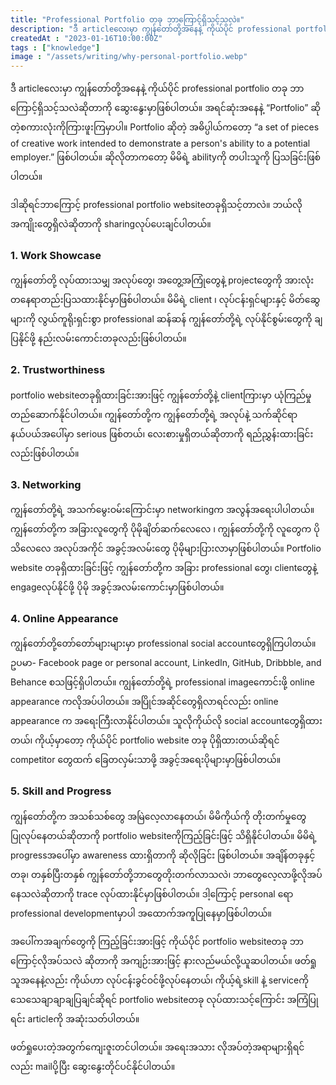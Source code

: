 ```yaml
---
title: "Professional Portfolio တခု ဘာကြောင့်ရှိသင့်သလဲ။"
description: "ဒီ articleလေးမှာ ကျွန်တော်တို့အနေနဲ့ ကိုယ်ပိုင် professional portfolio တခု ဘာကြောင့်ရှိသင့်သလဲဆိုတာကို ဆွေးနွေးမှာဖြစ်ပါတယ်။"
createdAt : "2023-01-16T10:00:00Z"
tags : ["knowledge"]
image : "/assets/writing/why-personal-portfolio.webp"
---
```


ဒီ articleလေးမှာ ကျွန်တော်တို့အနေနဲ့ ကိုယ်ပိုင် professional portfolio တခု ဘာကြောင့်ရှိသင့်သလဲဆိုတာကို ဆွေးနွေးမှာဖြစ်ပါတယ်။ အရင်ဆုံးအနေနဲ့ “Portfolio” ဆိုတဲ့စကားလုံးကိုကြားဖူးကြမှာပါ။ Portfolio ဆိုတဲ့ အဓိပ္ပါယ်ကတော့ “a set of pieces of creative work intended to demonstrate a person's ability to a potential employer.” ဖြစ်ပါတယ်။ ဆိုလိုတာကတော့ မိမိရဲ့ abilityကို တပါးသူကို ပြသခြင်းဖြစ်ပါတယ်။

ဒါဆိုရင်ဘာကြောင့် professional portfolio websiteတခုရှိသင့်တာလဲ။ ဘယ်လိုအကျိုးတွေရှိလဲဆိုတာကို sharingလုပ်ပေးချင်ပါတယ်။

### 1. Work Showcase

ကျွန်တော်တို့ လုပ်ထားသမျှ အလုပ်တွေ၊ အတွေ့အကြုံတွေနဲ့ projectတွေကို အားလုံး တနေရာတည်းပြသထားနိုင်မှာဖြစ်ပါတယ်။ မိမိရဲ့ client ၊ လုပ်ငန်းရှင်များနှင့် မိတ်ဆွေများကို လွယ်ကူရိုးရှင်းစွာ professional ဆန်ဆန် ကျွန်တော်တို့ရဲ့ လုပ်နိုင်စွမ်းတွေကို ချပြနိုင်ဖို့ နည်းလမ်းကောင်းတခုလည်းဖြစ်ပါတယ်။

### 2. Trustworthiness

portfolio websiteတခုရှိထားခြင်းအားဖြင့် ကျွန်တော်တို့နဲ့ clientကြားမှာ ယုံကြည်မှုတည်ဆောက်နိုင်ပါတယ်။ ကျွန်တော်တို့က ကျွန်တော်တို့ရဲ့ အလုပ်နဲ့ သက်ဆိုင်ရာနယ်ပယ်အပေါ်မှာ serious ဖြစ်တယ်၊ လေးစားမှုရှိတယ်ဆိုတာကို ရည်ညွှန်းထားခြင်းလည်းဖြစ်ပါတယ်။

### 3. Networking

ကျွန်တော်တို့ရဲ့ အသက်မွေးဝမ်းကြောင်းမှာ networkingက အလွန်အရေးပါပါတယ်။ ကျွန်တော်တို့က အခြားလူတွေကို ပိုမိုချိတ်ဆက်လေလေ ၊ ကျွန်တော်တို့ကို လူတွေက ပိုသိလေလေ အလုပ်အကိုင် အခွင့်အလမ်းတွေ ပိုမိုများပြားလာမှာဖြစ်ပါတယ်။ Portfolio website တခုရှိထားခြင်းဖြင့် ကျွန်တော်တို့က အခြား professional တွေ၊ clientတွေနဲ့ engageလုပ်နိုင်ဖို့ ပိုမို အခွင့်အလမ်းကောင်းမှာဖြစ်ပါတယ်။

### 4. Online Appearance

ကျွန်တော်တို့တော်တော်များများမှာ professional social accountတွေရှိကြပါတယ်။ ဥပမာ- Facebook page or personal account, LinkedIn, GitHub, Dribbble, and Behance စသဖြင့်ရှိပါတယ်။ ကျွန်တော်တို့ရဲ့ professional imageကောင်းဖို့ online appearance ကလိုအပ်ပါတယ်။ အပြိုင်အဆိုင်တွေရှိလာရင်လည်း online appearance က အရေးကြီးလာနိုင်ပါတယ်။ သူလိုကိုယ်လို social accountတွေရှိထားတယ်၊ ကိုယ့်မှာတော့ ကိုယ်ပိုင် portfolio website တခု ပိုရှိထားတယ်ဆိုရင် competitor တွေထက် ခြေတလှမ်းသာဖို့ အခွင့်အရေးပိုများမှာဖြစ်ပါတယ်။

### 5. Skill and Progress

ကျွန်တော်တို့က အသစ်သစ်တွေ အမြဲလေ့လာနေတယ်၊ မိမိကိုယ်ကို တိုးတက်မှုတွေ ပြုလုပ်နေတယ်ဆိုတာကို portfolio websiteကိုကြည့်ခြင်းဖြင့် သိရှိနိုင်ပါတယ်။ မိမိရဲ့ progressအပေါ်မှာ awareness ထားရှိတာကို ဆိုလိုခြင်း ဖြစ်ပါတယ်။ အချိန်တခုနှင့် တခု၊ တနှစ်ပြီးတနှစ် ကျွန်တော်တို့ဘာတွေတိုးတက်လာသလဲ၊ ဘာတွေလေ့လာဖို့လိုအပ်နေသလဲဆိုတာကို trace လုပ်ထားနိုင်မှာဖြစ်ပါတယ်။ ဒါ့ကြောင့် personal ရော professional developmentမှာပါ အထောက်အကူပြုနေမှာဖြစ်ပါတယ်။

အပေါ်ကအချက်တွေကို ကြည့်ခြင်းအားဖြင့် ကိုယ်ပိုင် portfolio websiteတခု ဘာကြောင့်လိုအပ်သလဲ ဆိုတာကို အကျဉ်းအားဖြင့် နားလည်မယ်လို့ယူဆပါတယ်။ ဖတ်ရှုသူအနေနဲ့လည်း ကိုယ်ဟာ လုပ်ငန်းခွင်ဝင်ဖို့လုပ်နေတယ်၊ ကိုယ့်ရဲ့skill နဲ့ serviceကို သေသေချာချာချပြချင်ဆိုရင် portfolio websiteတခု လုပ်ထားသင့်ကြောင်း အကြံပြုရင်း articleကို အဆုံးသတ်ပါတယ်။

ဖတ်ရှုပေးတဲ့အတွက်ကျေးဇူးတင်ပါတယ်။ အရေးအသား လိုအပ်တဲ့အရာများရှိရင်လည်း mailပို့ပြီး ဆွေးနွေးတိုင်ပင်နိုင်ပါတယ်။